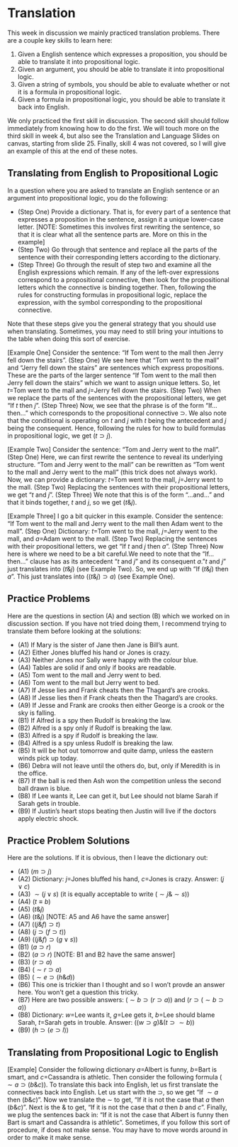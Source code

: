 # Translation

This week in discussion we mainly practiced translation problems. There are a couple key skills to learn here:

1. Given a English sentence which expresses a proposition, you should be able to translate it into propositional logic.
2. Given an argument, you should be able to translate it into propositional logic.
3. Given a string of symbols, you should be able to evaluate whether or not it is a formula in propositional logic.
4. Given a formula in propositional logic, you should be able to translate it back into English.

We only practiced the first skill in discussion. The second skill should follow immediately from knowing how to do the first. We will touch more on the third skill in week 4, but also see the Translation and Language Slides on canvas, starting from slide 25. Finally, skill 4 was not covered, so I will give an example of this at the end of these notes.

## Translating from English to Propositional Logic

In a question where you are asked to translate an English sentence or an argument into propositional logic, you do the following:

- (Step One) Provide a dictionary. That is, for every part of a sentence that expresses a proposition in the sentence, assign it a unique lower-case letter. [NOTE: Sometimes this involves first rewriting the sentence, so that it is clear what all the sentence parts are. More on this in the example]
- (Step Two) Go through that sentence and replace all the parts of the sentence with their corresponding letters according to the dictionary.
- (Step Three) Go through the result of step two and examine all the English expressions which remain. If any of the left-over expressions correspond to a propositional connective, then look for the propositional letters which the connective is binding together. Then, following the rules for constructing formulas in propositional logic, replace the expression, with the symbol corresponding to the propositional connective.

Note that these steps give you the general strategy that you should use when translating. Sometimes, you may need to still bring your intuitions to the table when doing this sort of exercise.

[Example One] Consider the sentence: "If Tom went to the mall then Jerry fell down the stairs". (Step One) We see here that "Tom went to the mall" and "Jerry fell down the stairs" are sentences which express propositions. These are the parts of the larger sentence "If Tom went to the mall then Jerry fell down the stairs" which we want to assign unique letters. So, let $t$=Tom went to the mall and $j$=Jerry fell down the stairs. (Step Two) When we replace the parts of the sentences with the propositional letters, we get "If $t$ then $j$". (Step Three) Now, we see that the phrase is of the form "If$\ldots$ then$\ldots$" which corresponds to the propositional connective $\supset$. We also note that the conditional is operating on $t$ and $j$ with $t$ being the antecedent and $j$ being the consequent. Hence, following the rules for how to build formulas in propositional logic, we get $(t \supset j)$.

[Example Two] Consider the sentence: "Tom and Jerry went to the mall". (Step One) Here, we can first rewrite the sentence to reveal its underlying structure. "Tom and Jerry went to the mall" can be rewritten as "Tom went to the mall and Jerry went to the mall" (this trick does not always work). Now, we can provide a dictionary: $t$=Tom went to the mall, $j$=Jerry went to the mall. (Step Two) Replacing the sentences with their propositional letters, we get "$t$ and $j$". (Step Three) We note that this is of the form "$\ldots$and$\ldots$" and that it binds together, $t$ and $j$, so we get $(t \& j)$.

[Example Three] I go a bit quicker in this example. Consider the sentence: "If Tom went to the mall and Jerry went to the mall then Adam went to the mall". (Step One) Dictionary: $t$=Tom went to the mall, $j$=Jerry went to the mall, and $a$=Adam went to the mall. (Step Two) Replacing the sentences with their propositional letters, we get "If $t$ and $j$ then $a$". (Step Three) Now here is where we need to be a bit careful.We need to note that the "If$\ldots$then$\ldots$" clause has as its antecedent "$t$ and $j$" and its consequent $a$."$t$ and $j$" just translates into $(t \& j)$ (see Example Two). So, we end up with "If $(t \& j)$ then $a$". This just translates into $((t \& j) \supset a)$ (see Example One). 

## Practice Problems

Here are the questions in section (A) and section (B) which we worked on in discussion section. If you have not tried doing them, I recommend trying to translate them before looking at the solutions:

- (A1) If Mary is the sister of Jane then Jane is Bill's aunt.
- (A2) Either Jones bluffed his hand or Jones is crazy.
- (A3) Neither Jones nor Sally were happy with the colour blue.
- (A4) Tables are solid if and only if books are readable.
- (A5) Tom went to the mall and Jerry went to bed.
- (A6) Tom went to the mall but Jerry went to bed.
- (A7) If Jesse lies and Frank cheats then the Thagard's are crooks.
- (A8) If Jesse lies then if Frank cheats then the Thagard's are crooks.
- (A9) If Jesse and Frank are crooks then either George is a crook or the sky is falling.
- (B1) If Alfred is a spy then Rudolf is breaking the law.
- (B2) Alfred is a spy only if Rudolf is breaking the law.
- (B3) Alfred is a spy if Rudolf is breaking the law.
- (B4) Alfred is a spy unless Rudolf is breaking the law.
- (B5) It will be hot out tomorrow and quite damp, unless the eastern winds pick up today.
- (B6) Debra will not leave until the others do, but, only if Meredith is in the office.
- (B7) If the ball is red then Ash won the competition unless the second ball drawn is blue.
- (B8) If Lee wants it, Lee can get it, but Lee should not blame Sarah if Sarah gets in trouble.
- (B9) If Justin's heart stops beating then Justin will live if the doctors apply electric shock.

## Practice Problem Solutions

Here are the solutions. If it is obvious, then I leave the dictionary out:

- (A1) $(m \supset j)$
- (A2) Dictionary: $j$=Jones bluffed his hand, $c$=Jones is crazy. Answer: $(j \lor c)$
- (A3) $\sim(j \lor s)$ (it is equally acceptable to write $(\sim j \& \sim s)$)
- (A4) $(t \equiv b)$
- (A5) $(t \& j)$
- (A6) $(t \& j)$ [NOTE: A5 and A6 have the same answer]
- (A7) $((j \& f) \supset t)$
- (A8) $(j \supset (f \supset t))$
- (A9) $((j \& f) \supset (g \lor s))$
- (B1) $(a \supset r)$
- (B2) $(a \supset r)$ [NOTE: B1 and B2 have the same answer]
- (B3) $(r \supset a)$ 
- (B4) $(\sim r\supset a)$
- (B5) $(\sim e \supset (h \& d))$
- (B6) This one is trickier than I thought and so I won't provde an answer here. You won't get a question this tricky.
- (B7) Here are two possible answers: $(\sim b \supset (r \supset a))$ and $(r \supset (\sim b \supset a))$
- (B8) Dictionary: $w$=Lee wants it, $g$=Lee gets it, $b$=Lee should blame Sarah, $t$=Sarah gets in trouble. Answer: $((w \supset g) \& (t \supset \sim b))$
- (B9) $(h \supset (e \supset l))$

## Translating from Propositional Logic to English

[Example] Consider the following dictionary $a$=Albert is funny, $b$=Bart is smart, and $c$=Cassandra is athletic. Then consider the following formula $(\sim a \supset (b \& c))$. To translate this back into English, let us first translate the connectives back into English. Let us start with the $\supset$, so we get "If $\sim a$ then $(b \& c)$". Now we translate the $\sim$ to get, "If it is not the case that $a$ then $(b \& c)$". Next is the $\&$ to get, "If it is not the case that $a$ then $b$ and $c$". Finally, we plug the sentences back in: "If it is not the case that Albert is funny then Bart is smart and Cassandra is athletic". Sometimes, if you follow this sort of procedure, if does not make sense. You may have to move words around in order to make it make sense.